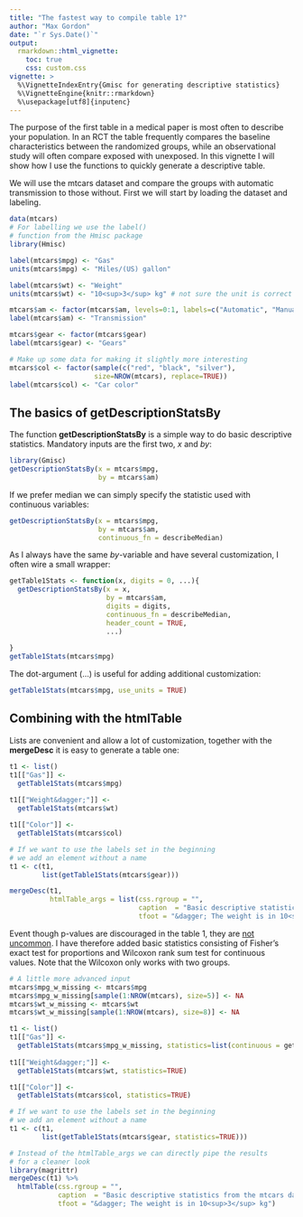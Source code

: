```yaml
---
title: "The fastest way to compile table 1?"
author: "Max Gordon"
date: "`r Sys.Date()`"
output: 
  rmarkdown::html_vignette:
    toc: true
    css: custom.css
vignette: >
  %\VignetteIndexEntry{Gmisc for generating descriptive statistics}
  %\VignetteEngine{knitr::rmarkdown}
  %\usepackage[utf8]{inputenc}
---
```


The purpose of the first table in a medical paper is most often to describe your population. In an RCT the table frequently compares the baseline characteristics between the randomized groups, while an observational study will often compare exposed with unexposed. In this vignette I will show how I use the functions to quickly generate a descriptive table.

We will use the mtcars dataset and compare the groups with automatic transmission to those without. First we will start by loading the dataset and labeling.


```r
data(mtcars)
# For labelling we use the label()
# function from the Hmisc package
library(Hmisc)

label(mtcars$mpg) <- "Gas"
units(mtcars$mpg) <- "Miles/(US) gallon"

label(mtcars$wt) <- "Weight"
units(mtcars$wt) <- "10<sup>3</sup> kg" # not sure the unit is correct

mtcars$am <- factor(mtcars$am, levels=0:1, labels=c("Automatic", "Manual"))
label(mtcars$am) <- "Transmission"

mtcars$gear <- factor(mtcars$gear)
label(mtcars$gear) <- "Gears"

# Make up some data for making it slightly more interesting
mtcars$col <- factor(sample(c("red", "black", "silver"),
                     size=NROW(mtcars), replace=TRUE))
label(mtcars$col) <- "Car color"
```

## The basics of getDescriptionStatsBy

The function **getDescriptionStatsBy** is a simple way to do basic descriptive statistics. Mandatory inputs are the first two, *x* and *by*:

```r
library(Gmisc)
getDescriptionStatsBy(x = mtcars$mpg, 
                      by = mtcars$am)
```

If we prefer median we can simply specify the statistic used with continuous variables:

```r
getDescriptionStatsBy(x = mtcars$mpg, 
                      by = mtcars$am,
                      continuous_fn = describeMedian)
```

As I always have the same *by*-variable and have several customization, I often wire a small wrapper:

```r
getTable1Stats <- function(x, digits = 0, ...){
  getDescriptionStatsBy(x = x, 
                        by = mtcars$am,
                        digits = digits,
                        continuous_fn = describeMedian,
                        header_count = TRUE,
                        ...)
  
}
getTable1Stats(mtcars$mpg)
```

The dot-argument (...) is useful for adding additional customization:

```r
getTable1Stats(mtcars$mpg, use_units = TRUE)
```

## Combining with the **htmlTable**

Lists are convenient and allow a lot of customization, together with the **mergeDesc** it is easy to generate a table one:

```r
t1 <- list()
t1[["Gas"]] <-
  getTable1Stats(mtcars$mpg)
  
t1[["Weight&dagger;"]] <-
  getTable1Stats(mtcars$wt)

t1[["Color"]] <- 
  getTable1Stats(mtcars$col)

# If we want to use the labels set in the beginning
# we add an element without a name
t1 <- c(t1,
        list(getTable1Stats(mtcars$gear)))

mergeDesc(t1,
          htmlTable_args = list(css.rgroup = "",
                                caption  = "Basic descriptive statistics from the mtcars dataset",
                                tfoot = "&dagger; The weight is in 10<sup>3</sup> kg"))
```

Event though p-values are discouraged in the table 1, they are [not uncommon](http://cpr.sagepub.com/content/19/2/231.full). I have therefore added basic statistics consisting of Fisher's exact test for proportions and Wilcoxon rank sum test for continuous values. Note that the Wilcoxon only works with two groups.

```r
# A little more advanced input
mtcars$mpg_w_missing <- mtcars$mpg
mtcars$mpg_w_missing[sample(1:NROW(mtcars), size=5)] <- NA
mtcars$wt_w_missing <- mtcars$wt
mtcars$wt_w_missing[sample(1:NROW(mtcars), size=8)] <- NA

t1 <- list()
t1[["Gas"]] <-
  getTable1Stats(mtcars$mpg_w_missing, statistics=list(continuous = getPvalAnova))
  
t1[["Weight&dagger;"]] <-
  getTable1Stats(mtcars$wt, statistics=TRUE)

t1[["Color"]] <- 
  getTable1Stats(mtcars$col, statistics=TRUE)

# If we want to use the labels set in the beginning
# we add an element without a name
t1 <- c(t1,
        list(getTable1Stats(mtcars$gear, statistics=TRUE)))

# Instead of the htmlTable_args we can directly pipe the results
# for a cleaner look
library(magrittr)
mergeDesc(t1) %>%
  htmlTable(css.rgroup = "",
            caption  = "Basic descriptive statistics from the mtcars dataset",
            tfoot = "&dagger; The weight is in 10<sup>3</sup> kg")
```

